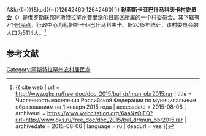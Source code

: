 {{Infobox Settlement
| official_name = 鞑靼斯卡亚巴什马科夫卡村委员会
| native_name = Татаробашмаковский сельсовет
| settlement_type = [[村委员会|村委员会]]
| subdivision_type = [[国家|国家]]
| subdivision_type1 = [[俄罗斯行政区划|州]]
| subdivision_type2 = [[区_(苏联)|区]]
| subdivision_name = {{RUS}}
| subdivision_name1 = [[阿斯特拉罕州|阿斯特拉罕州]]
| subdivision_name2 = [[普里沃尔日耶区|普里沃尔日耶区]]
| seat_type = 行政中心
| seat = 鞑靼斯卡亚巴什马科夫卡
| population_as_of=2015
| population_footnotes = <ref name=stat />
| population_total = 5114
| coordinates_display = inline,title
| latd = 46 | latm = 15 | lats = 06 | latNS = N
| longd = 47 | longm = 58 | longs = 43 | longEW = E
| timezone = [[萨马拉时间|MSK+1]]
| utc_offset = +4
| blank_name = [[俄罗斯市政土地区划代码|OKTMO编码]]
| blank_info = [http://classif.spb.ru/classificators/view/tma.php?st{{=}}A&kr{{=}}1&kod{{=}}12642460 12642460]
}}
'''鞑靼斯卡亚巴什马科夫卡村委员会'''（{{lang-ru|Татаробашмаковский сельсовет}}）是[[俄罗斯联邦|俄罗斯联邦]][[阿斯特拉罕州|阿斯特拉罕州]][[普里沃尔日耶区|普里沃尔日耶区]]所属的一个[[村委员会|村委员会]]。其下辖有7个[[居民点|居民点]]，行政中心为鞑靼斯卡亚巴什马科夫卡。据2015年统计，该村委员会的人口为5114人。<ref name=stat>{{ cite web | url = http://www.gks.ru/free_doc/doc_2015/bul_dr/mun_obr2015.rar | title = Численность населения Российской Федерации по муниципальным образованиям на 1 января 2015 года | accessdate = 2015-08-06 | archiveurl = https://www.webcitation.org/6aaNzOlFO?url=http://www.gks.ru/free_doc/doc_2015/bul_dr/mun_obr2015.rar | archivedate = 2015-08-06 | language = ru | deadurl = yes }}</ref>

== 参考文献 ==
{{reflist}}

{{Russia-stub}}

[[Category:阿斯特拉罕州农村居民点|Category:阿斯特拉罕州农村居民点]]